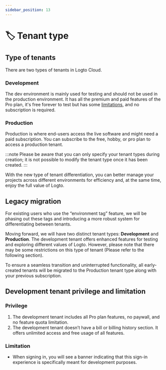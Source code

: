 ```yaml
---
sidebar_position: 13
---
```



# 🏷️ Tenant type

<CloudOnlyNotification feature="tenant type" />

## Type of tenants

There are two types of tenants in Logto Cloud.

### Development

The dev environment is mainly used for testing and should not be used in the production environment. It has all the premium and paid features of the Pro plan, it's free forever to test but has some [limitations](#limitation), and no subscription is required.

### Production

Production is where end-users access the live software and might need a paid subscription. You can subscribe to the free, hobby, or pro plan to access a production tenant.

:::note
Please be aware that you can only specify your tenant types during creation; it is not possible to modify the tenant type once it has been created.
:::

With the new type of tenant differentiation, you can better manage your projects across different environments for efficiency and, at the same time, enjoy the full value of Logto.

## Legacy migration

For existing users who use the “environment tag” feature, we will be phasing out these tags and introducing a more robust system for differentiating between tenants.

Moving forward, we will have two distinct tenant types: **Development** and **Production**. The development tenant offers enhanced features for testing and exploring different values of Logto. However, please note that there may be some restrictions on this type of tenant (Please refer to the following section).

To ensure a seamless transition and uninterrupted functionality, all early-created tenants will be migrated to the Production tenant type along with your previous subscription.

## Development tenant privilege and limitation

### Privilege

1. The development tenant includes all Pro plan features, no paywall, and no feature quota limitation.
2. The development tenant doesn’t have a bill or billing history section. It offers unlimited access and free usage of all features.

### Limitation

- When signing in, you will see a banner indicating that this sign-in experience is specifically meant for development purposes.
